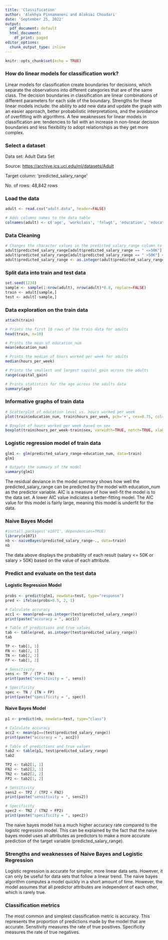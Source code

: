 ```yaml
---
title: 'Classification'
author: 'Alekhya Pinnamaneni and Aloksai Choudari'
date: 'September 25, 2022'
output: 
  pdf_document: default
  html_document:
    df_print: paged
editor_options:
  chunk_output_type: inline
---
```


```r
knitr::opts_chunk$set(echo = TRUE)
```

### How do linear models for classification work?
Linear models for classification create boundaries for decisions, which separate the observations into different categories that are of the same class. The decision boundaries in classification are linear combinations of different parameters for each side of the boundary. Strengths for these linear models include: the ability to add new data and update the graph with an easier approach, better probabilistic interpretations, and the avoidance of overfitting with algorithms. A few weaknesses for linear models in classification are: tendencies to fail with an increase in non-linear decision boundaries and less flexibility to adopt relationships as they get more complex.

### Select a dataset
Data set: Adult Data Set

Source: <https://archive.ics.uci.edu/ml/datasets/Adult>

Target column: 'predicted_salary_range'

No. of rows: 48,842 rows

### Load the data
```r
adult <- read.csv("adult.data", header=FALSE)

# Adds columns names to the data table
colnames(adult) <- c('age', 'workclass', 'fnlwgt', 'education', 'education_num', 'marital_status', 'occupation', 'relationship', 'race', 'sex', 'capital_gain', 'capital_loss', 'hours_per_week', 'native_country', 'predicted_salary_range')
```

### Data Cleaning
```r
# Changes the character values in the predicted_salary_range column to integer values
adult$predicted_salary_range[adult$predicted_salary_range == " <=50K"] <- "0"
adult$predicted_salary_range[adult$predicted_salary_range == " >50K"] <- "1"
adult$predicted_salary_range <- as.integer(adult$predicted_salary_range)
```

### Split data into train and test data
```r
set.seed(1234)
sample <- sample(1:nrow(adult), nrow(adult)*0.8, replace=FALSE)
train <- adult[sample,]
test <- adult[-sample,]
```

### Data exploration on the train data
```r
attach(train)

# Prints the first 10 rows of the train data for adults
head(train, n=10)

# Prints the mean of education_num
mean(education_num)

# Prints the median of hours worked per week for adults
median(hours_per_week)

# Prints the smallest and largest capital_gain across the adults
range(capital_gain)

# Prints statistics for the age across the adults data
summary(age)
```

### Informative graphs of train data
```r
# Scatterplot of education level vs. hours worked per week
plot(train$education_num, train$hours_per_week, pch='+', cex=0.75, col="blue", xlab="Education Level", ylab="Hours Worked per Week")

# Boxplot of hours worked per week based on sex
boxplot(train$hours_per_week~train$sex, varwidth=TRUE, notch=TRUE, xlab="Sex", ylab="Hours Worked per Week", las=2)
```

### Logistic regression model of train data
```r
glm1 <- glm(predicted_salary_range~education_num, data=train)
glm1

# Outputs the summary of the model
summary(glm1)
```

The residual deviance in the model summary shows how well the predicted_salary_range can be predicted by the model with education_num as the predictor variable. AIC is a measure of how well-fit the model is to the data set. A lower AIC value indiciates a better-fitting model. The AIC value for this model is fairly large, meaning this model is underfit for the data.

### Naive Bayes Model
```r
#install.packages('e1071', dependencies=TRUE)
library(e1071)
nb <- naiveBayes(predicted_salary_range~., data=train)
nb
```

The data above displays the probability of each result (salary <= 50K or salary > 50K) based on the value of each attribute.

### Predict and evaluate on the test data
#### Logistic Regression Model
```r
probs <- predict(glm1, newdata=test, type="response")
pred <- ifelse(probs>0.5, 2, 1)

# Calculate accuracy
acc1 <- mean(pred==as.integer(test$predicted_salary_range))
print(paste("accuracy = ", acc1))

# Table of predictions and true values
tab <- table(pred, as.integer(test$predicted_salary_range))
tab

TP <- tab[1, 1]
FN <- tab[2, 1]
TN <- tab[2, 2]
FP <- tab[1, 2]

# Sensitivity
sens <- TP / (TP + FN)
print(paste("sensitivity = ", sens))

# Specificity
spec <- TN / (TN + FP)
print(paste("specificity = ", spec))
```

#### Naive Bayes Model
```r
p1 <- predict(nb, newdata=test, type="class")

# Calculate accuracy
acc2 <- mean(p1==(test$predicted_salary_range))
print(paste("accuracy = ", acc2))

# Table of predictions and true values
tab2 <- table(p1, test$predicted_salary_range)
tab2

TP2 <- tab2[1, 1]
FN2 <- tab2[2, 1]
TN2 <- tab2[2, 2]
FP2 <- tab2[1, 2]

# Sensitivity
sens2 <- TP2 / (TP2 + FN2)
print(paste("sensitivity = ", sens2))

# Specificity
spec2 <- TN2 / (TN2 + FP2)
print(paste("specificity = ", spec2))
```

The naive bayes model has a much higher accuracy rate compared to the logistic regression model. This can be explained by the fact that the naive bayes model uses all attributes as predictors to make a more accurate prediction of the target variable (predicted_salary_range).

### Strengths and weaknesses of Naive Bayes and Logistic Regression
Logistic regression is accurate for simpler, more linear data sets. However, it can only be useful for data sets that follow a linear trend. The naive bayes algorithm computes a model quickly in a short amount of time. However, the model assumes that all predictor attributes are independent of each other, which is rarely true.

### Classification metrics
The most common and simplest classification metric is accuracy. This represents the proportion of predictions made by the model that are accurate. Sensitivity measures the rate of true positives. Specificity measures the rate of true negatives.